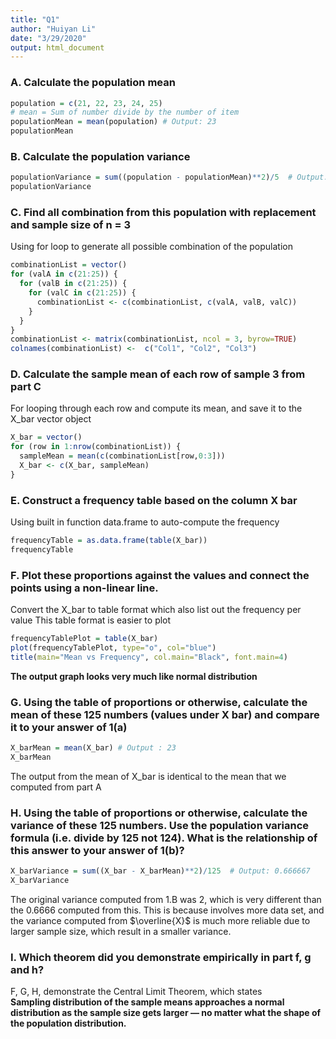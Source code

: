 ```yaml
---
title: "Q1"
author: "Huiyan Li"
date: "3/29/2020"
output: html_document
---
```


### **A. Calculate the population mean**

```r
population = c(21, 22, 23, 24, 25)
# mean = Sum of number divide by the number of item
populationMean = mean(population) # Output: 23
populationMean
```

### **B. Calculate the population variance**
```r
populationVariance = sum((population - populationMean)**2)/5  # Output: 2
populationVariance
```


### **C. Find all combination from this population with replacement and sample size of n = 3**
Using for loop to generate all possible combination of the population
```r
combinationList = vector()
for (valA in c(21:25)) {
  for (valB in c(21:25)) {
    for (valC in c(21:25)) {
      combinationList <- c(combinationList, c(valA, valB, valC))
    }
  }
}
combinationList <- matrix(combinationList, ncol = 3, byrow=TRUE) 
colnames(combinationList) <-  c("Col1", "Col2", "Col3")
```

### **D. Calculate the sample mean of each row of sample 3 from part C**
For looping through each row and compute its mean, and save it to the X_bar vector object
```r
X_bar = vector()
for (row in 1:nrow(combinationList)) {
  sampleMean = mean(c(combinationList[row,0:3]))
  X_bar <- c(X_bar, sampleMean)
}

```


### **E. Construct a frequency table based on the column X bar**
Using built in function data.frame to auto-compute the frequency 
```r
frequencyTable = as.data.frame(table(X_bar))
frequencyTable
```

### **F. Plot these proportions against the values and connect the points using a non-linear line.**
Convert the X_bar to table format which also list out the frequency per value
This table format is easier to plot
```r
frequencyTablePlot = table(X_bar)
plot(frequencyTablePlot, type="o", col="blue")
title(main="Mean vs Frequency", col.main="Black", font.main=4)
```

**The output graph looks very much like normal distribution**

### **G. Using the table of proportions or otherwise, calculate the mean of these 125 numbers (values under X bar) and compare it to your answer of 1(a)**
```r
X_barMean = mean(X_bar) # Output : 23
X_barMean
```
The output from the mean of X_bar is identical to the mean that we computed from part A

### **H. Using the table of proportions or otherwise, calculate the variance of these 125 numbers. Use the population variance formula (i.e. divide by 125 not 124). What is the relationship of this answer to your answer of 1(b)?**
```r
X_barVariance = sum((X_bar - X_barMean)**2)/125  # Output: 0.666667
X_barVariance
```
The original variance computed from 1.B was 2, which is very different than the 0.6666 computed from this.
This is because involves more data set, and the variance computed from $\overline{X}$ is much more reliable due to larger sample size, which result in a smaller variance.


### **I. Which theorem did you demonstrate empirically in part f, g and h?**
F, G, H, demonstrate the Central Limit Theorem, which states \
**Sampling distribution of the sample means approaches a normal distribution as the sample size gets larger — no matter what the shape of the population distribution.**
